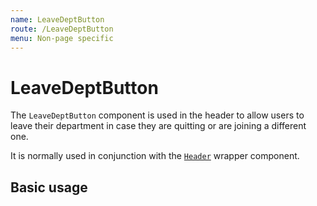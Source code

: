 ```yaml
---
name: LeaveDeptButton
route: /LeaveDeptButton
menu: Non-page specific
---
```



# LeaveDeptButton

The `LeaveDeptButton` component is used in the header to allow users to leave their department in case they are quitting or are joining a different one.

<Props of={LeaveDeptButton} />

It is normally used in conjunction with the [`Header`](/Header) wrapper component.

## Basic usage

<Playground>
  <LeaveDeptButton />
</Playground>
